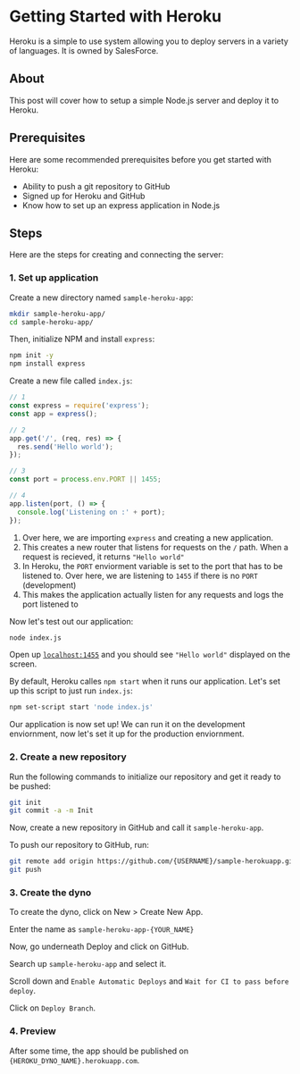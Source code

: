 
# Getting Started with Heroku

Heroku is a simple to use system allowing you to deploy servers in a variety of
languages. It is owned by SalesForce.

## About

This post will cover how to setup a simple Node.js server and deploy it to Heroku.

## Prerequisites

Here are some recommended prerequisites before you get started with Heroku:

- Ability to push a git repository to GitHub
- Signed up for Heroku and GitHub
- Know how to set up an express application in Node.js

## Steps

Here are the steps for creating and connecting the server:

### 1. Set up application

Create a new directory named `sample-heroku-app`:

```sh
mkdir sample-heroku-app/
cd sample-heroku-app/
```

Then, initialize NPM and install `express`:

```sh
npm init -y
npm install express
```

Create a new file called `index.js`:

```js
// 1
const express = require('express');
const app = express();

// 2
app.get('/', (req, res) => {
  res.send('Hello world');
});

// 3
const port = process.env.PORT || 1455;

// 4
app.listen(port, () => {
  console.log('Listening on :' + port);
});
```

1. Over here, we are importing `express` and creating a new application.
2. This creates a new router that listens for requests on the `/` path. When a
   request is recieved, it returns `"Hello world"`
3. In Heroku, the `PORT` enviorment variable is set to the port that has to be
   listened to. Over here, we are listening to `1455` if there is no `PORT` (development)
4. This makes the application actually listen for any requests and logs the port
   listened to

Now let's test out our application:

```sh
node index.js
```

Open up [`localhost:1455`](http://localhost:1455/) and you should see `"Hello world"`
displayed on the screen.

By default, Heroku calles `npm start` when it runs our application. Let's set up
this script to just run `index.js`:

```sh
npm set-script start 'node index.js'
```

Our application is now set up! We can run it on the development enviornment, now
let's set it up for the production enviornment.

### 2. Create a new repository

Run the following commands to initialize our repository and get it ready to be pushed:

```sh
git init
git commit -a -m Init
```

Now, create a new repository in GitHub and call it `sample-heroku-app`.

To push our repository to GitHub, run:

```sh
git remote add origin https://github.com/{USERNAME}/sample-herokuapp.git
git push
```

### 3. Create the dyno

To create the dyno, click on New > Create New App.

Enter the name as `sample-heroku-app-{YOUR_NAME}`

Now, go underneath Deploy and click on GitHub.

Search up `sample-heroku-app` and select it.

Scroll down and `Enable Automatic Deploys` and `Wait for CI to pass before deploy`.

Click on `Deploy Branch`.

### 4. Preview

After some time, the app should be published on `{HEROKU_DYNO_NAME}.herokuapp.com`.
